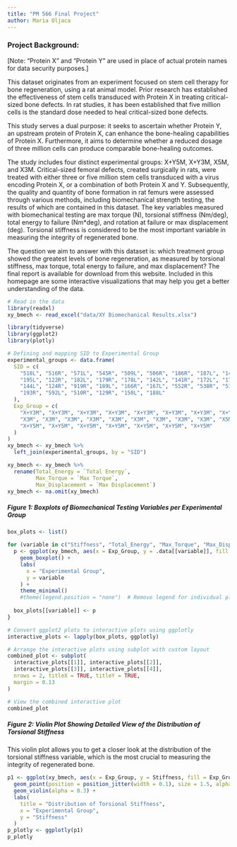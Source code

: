 ```yaml
---
title: "PM 566 Final Project"
author: Maria Oljaca
---
```


### Project Background:

\[Note: "Protein X" and "Protein Y" are used in place of actual protein names for data security purposes.\]

This dataset originates from an experiment focused on stem cell therapy for bone regeneration, using a rat animal model. Prior research has established the effectiveness of stem cells transduced with Protein X in treating critical-sized bone defects. In rat studies, it has been established that five million cells is the standard dose needed to heal critical-sized bone defects.

This study serves a dual purpose: it seeks to ascertain whether Protein Y, an upstream protein of Protein X, can enhance the bone-healing capabilities of Protein X. Furthermore, it aims to determine whether a reduced dosage of three million cells can produce comparable bone-healing outcomes.

The study includes four distinct experimental groups: X+Y5M, X+Y3M, X5M, and X3M. Critical-sized femoral defects, created surgically in rats, were treated with either three or five million stem cells transduced with a virus encoding Protein X, or a combination of both Protein X and Y. Subsequently, the quality and quantity of bone formation in rat femurs were assessed through various methods, including biomechanical strength testing, the results of which are contained in this dataset. The key variables measured with biomechanical testing are max torque (N), torsional stiffness (Nm/deg), total energy to failure (Nm\*deg), and rotation at failure or max displacement (deg). Torsional stiffness is considered to be the most important variable in measuring the integrity of regenerated bone.

The question we aim to answer with this dataset is: which treatment group showed the greatest levels of bone regeneration, as measured by torsional stiffness, max torque, total energy to failure, and max displacement? The final report is available for download from this website. Included in this homepage are some interactive visualizations that may help you get a better understanding of the data.

```r
# Read in the data
library(readxl)
xy_bmech <- read_excel("data/XY Biomechanical Results.xlsx")
```

```r
library(tidyverse)
library(ggplot2)
library(plotly)
```

```r
# Defining and mapping SID to Experimental Group
experimental_groups <- data.frame(
  SID = c(
    "518L", "516R", "571L", "545R", "509L", "506R", "186R", "187L", "146L",
    "195L", "122R", "182L", "179R", "178L", "142L", "141R", "172L", "177R", "553R", "145R",
    "144L", "124R", "919R", "189L", "166R", "167L", "552R", "538R", "512L", "501L",
    "193R", "592L", "510R", "129R", "150L", "188L"
  ),
  Exp_Group = c(
    "X+Y3M", "X+Y3M", "X+Y3M", "X+Y3M", "X+Y3M", "X+Y3M", "X+Y3M", "X+Y3M", "X+Y3M",
    "X3M", "X3M", "X3M", "X3M", "X3M", "X3M", "X3M", "X3M", "X3M", "X5M", "X5M", "X5M", "X5M", "X5M", "X5M", "X5M", "X5M", "X5M", "X+Y5M", "X+Y5M",
    "X+Y5M", "X+Y5M", "X+Y5M", "X+Y5M", "X+Y5M", "X+Y5M", "X+Y5M"
  )
)
xy_bmech <- xy_bmech %>%
  left_join(experimental_groups, by = "SID")
```

```r
xy_bmech <- xy_bmech %>%
  rename(Total_Energy = `Total Energy`,
         Max_Torque = `Max Torque`,
         Max_Displacement = `Max Displacement`)
xy_bmech <- na.omit(xy_bmech)
```

##### **Figure 1: Boxplots of Biomechanical Testing Variables per Experimental Group**

```r
box_plots <- list()

for (variable in c("Stiffness", "Total_Energy", "Max_Torque", "Max_Displacement")) {
  p <- ggplot(xy_bmech, aes(x = Exp_Group, y = .data[[variable]], fill = Exp_Group)) +
    geom_boxplot() +
    labs(
      x = "Experimental Group",
      y = variable
    ) +
    theme_minimal()
    #theme(legend.position = "none")  # Remove legend for individual plots
    
  box_plots[[variable]] <- p
}

# Convert ggplot2 plots to interactive plots using ggplotly
interactive_plots <- lapply(box_plots, ggplotly)

# Arrange the interactive plots using subplot with custom layout
combined_plot <- subplot(
  interactive_plots[[1]], interactive_plots[[2]],
  interactive_plots[[3]], interactive_plots[[4]],
  nrows = 2, titleX = TRUE, titleY = TRUE,
  margin = 0.13
)

# View the combined interactive plot
combined_plot
```

##### Figure 2: Violin Plot Showing Detailed View of the Distribution of Torsional Stiffness

This violin plot allows you to get a closer look at the distribution of the torsional stiffness variable, which is the most crucial to measuring the integrity of regenerated bone.

```r
p1 <- ggplot(xy_bmech, aes(x = Exp_Group, y = Stiffness, fill = Exp_Group)) +
  geom_point(position = position_jitter(width = 0.1), size = 1.5, alpha = 0.7) +
  geom_violin(alpha = 0.3) +
  labs(
    title = "Distribution of Torsional Stiffness",
    x = "Experimental Group",
    y = "Stiffness"
  )
p_plotly <- ggplotly(p1)
p_plotly
```
